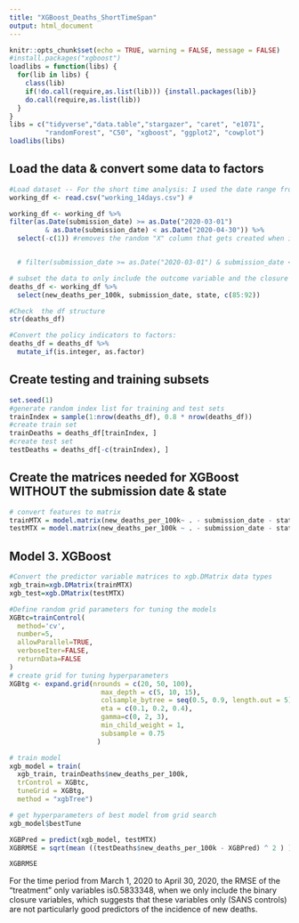 ```yaml
---
title: "XGBoost_Deaths_ShortTimeSpan"
output: html_document
---
```



```r
knitr::opts_chunk$set(echo = TRUE, warning = FALSE, message = FALSE)
#install.packages("xgboost")
loadlibs = function(libs) {
  for(lib in libs) {
    class(lib)
    if(!do.call(require,as.list(lib))) {install.packages(lib)}
    do.call(require,as.list(lib))
  }
}
libs = c("tidyverse","data.table","stargazer", "caret", "e1071",
         "randomForest", "C50", "xgboost", "ggplot2", "cowplot")
loadlibs(libs)
```

## Load the data & convert some data to factors
```r
#Load dataset -- For the short time analysis: I used the date range from March 1st to April 30th (helping us to analyze for hold long the association between COVID deaths and NPI's can actually hold)
working_df <- read.csv("working_14days.csv") # 

working_df <- working_df %>% 
filter(as.Date(submission_date) >= as.Date("2020-03-01")
         & as.Date(submission_date) < as.Date("2020-04-30")) %>% 
  select(-c(1)) #removes the random "X" column that gets created when initially importing the dataset locally


  # filter(submission_date >= as.Date("2020-03-01") & submission_date < as.Date("2020-04-30"))

# subset the data to only include the outcome variable and the closure indicator variables
deaths_df <- working_df %>%
  select(new_deaths_per_100k, submission_date, state, c(85:92)) 

#Check  the df structure
str(deaths_df)

#Convert the policy indicators to factors:
deaths_df = deaths_df %>%
  mutate_if(is.integer, as.factor)
```


## Create testing and training subsets
```r
set.seed(1)
#generate random index list for training and test sets
trainIndex = sample(1:nrow(deaths_df), 0.8 * nrow(deaths_df))
#create train set 
trainDeaths = deaths_df[trainIndex, ]
#create test set
testDeaths = deaths_df[-c(trainIndex), ]
```

## Create the matrices needed for XGBoost WITHOUT the submission date & state

```r
# convert features to matrix 
trainMTX = model.matrix(new_deaths_per_100k~ . - submission_date - state, trainDeaths)[, -1]
testMTX = model.matrix(new_deaths_per_100k ~ . - submission_date - state , testDeaths)[, -1]
```

## Model 3. XGBoost

```r
#Convert the predictor variable matrices to xgb.DMatrix data types
xgb_train=xgb.DMatrix(trainMTX)
xgb_test=xgb.DMatrix(testMTX)

#Define random grid parameters for tuning the models
XGBtc=trainControl(
  method='cv',
  number=5,
  allowParallel=TRUE,
  verboseIter=FALSE,
  returnData=FALSE
)
# create grid for tuning hyperparameters
XGBtg <- expand.grid(nrounds = c(20, 50, 100),
                       max_depth = c(5, 10, 15),
                       colsample_bytree = seq(0.5, 0.9, length.out = 5),
                       eta = c(0.1, 0.2, 0.4),
                       gamma=c(0, 2, 3),
                       min_child_weight = 1,
                       subsample = 0.75
                      )

```

```r
# train model 
xgb_model = train(
  xgb_train, trainDeaths$new_deaths_per_100k,  
  trControl = XGBtc,
  tuneGrid = XGBtg,
  method = "xgbTree")
```


```r
# get hyperparameters of best model from grid search 
xgb_model$bestTune
```


```r
XGBPred = predict(xgb_model, testMTX)
XGBRMSE = sqrt(mean ((testDeaths$new_deaths_per_100k - XGBPred) ^ 2 ) )

XGBRMSE

```


For the time period from March 1, 2020 to April 30, 2020, the RMSE of the "treatment" only variables is0.5833348, when we only include the binary closure variables, which suggests that these variables only (SANS controls) are not particularly good predictors of the incidence of new deaths.





